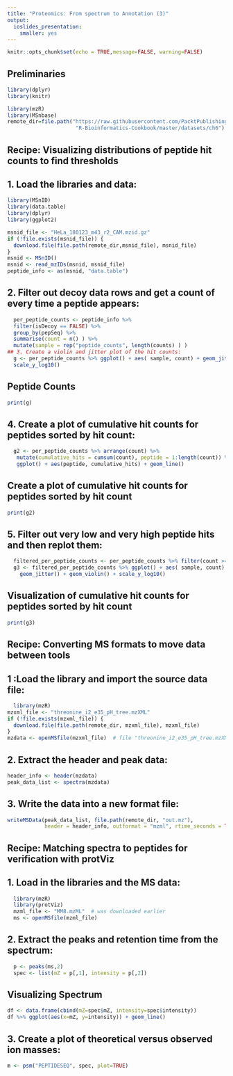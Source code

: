 ```yaml
---
title: "Proteomics: From spectrum to Annotation (3)"
output:
  ioslides_presentation:
    smaller: yes
---
```


  
```r
knitr::opts_chunk$set(echo = TRUE,message=FALSE, warning=FALSE)
```

## Preliminaries

```r
library(dplyr)
library(knitr)

library(mzR)
library(MSnbase)
remote_dir=file.path("https://raw.githubusercontent.com/PacktPublishing",
                      "R-Bioinformatics-Cookbook/master/datasets/ch6")
```

## Recipe: Visualizing distributions of peptide hit counts to find thresholds

## 1. Load the libraries and data:

```r
library(MSnID)
library(data.table)
library(dplyr)
library(ggplot2)

msnid_file <- "HeLa_180123_m43_r2_CAM.mzid.gz"
if (!file.exists(msnid_file)) {
  download.file(file.path(remote_dir,msnid_file), msnid_file)
}
msnid <- MSnID()
msnid <- read_mzIDs(msnid, msnid_file)
peptide_info <- as(msnid, "data.table")
```

## 2. Filter out decoy data rows and get a count of every time a peptide appears:

```r
  per_peptide_counts <- peptide_info %>%
  filter(isDecoy == FALSE) %>%
  group_by(pepSeq) %>%
  summarise(count = n() ) %>%
  mutate(sample = rep("peptide_counts", length(counts) ) )
## 3. Create a violin and jitter plot of the hit counts:
  g <- per_peptide_counts %>% ggplot() + aes( sample, count) + geom_jitter() + geom_violin() +
  scale_y_log10()
```

## Peptide Counts

```r
print(g)
```

## 4. Create a plot of cumulative hit counts for peptides sorted by hit count:

```r
  g2 <- per_peptide_counts %>% arrange(count) %>%
   mutate(cumulative_hits = cumsum(count), peptide = 1:length(count)) %>%
   ggplot() + aes(peptide, cumulative_hits) + geom_line()
```

## Create a plot of cumulative hit counts for peptides sorted by hit count

```r
print(g2)
```

## 5. Filter out very low and very high peptide hits and then replot them:

```r
  filtered_per_peptide_counts <- per_peptide_counts %>% filter(count >= 5, count <= 2500)
  g3 <- filtered_per_peptide_counts %>% ggplot() + aes( sample, count) +
    geom_jitter() + geom_violin() + scale_y_log10()
```

## Visualization of cumulative hit counts for peptides sorted by hit count

```r
print(g3) 
```

## Recipe: Converting MS formats to move data between tools

## 1 :Load the library and import the source data file:

```r
  library(mzR) 
mzxml_file <- "threonine_i2_e35_pH_tree.mzXML" 
if (!file.exists(mzxml_file)) {
  download.file(file.path(remote_dir, mzxml_file), mzxml_file)
}
mzdata <- openMSfile(mzxml_file)  # file "threonine_i2_e35_pH_tree.mzXML"
```

## 2. Extract the header and peak data: 

```r
header_info <- header(mzdata) 
peak_data_list <- spectra(mzdata)
```

## 3. Write the data into a new format file:

```r
writeMSData(peak_data_list, file.path(remote_dir, "out.mz"),
            header = header_info, outformat = "mzml", rtime_seconds = TRUE)
```  
  
## Recipe: Matching spectra to peptides for verification with protViz
  
## 1. Load in the libraries and the MS data:
  
```r
  library(mzR)
  library(protViz) 
  mzml_file <- "MM8.mzML"  # was downloaded earlier
  ms <- openMSfile(mzml_file) 
```

## 2. Extract the peaks and retention time from the spectrum:
  
```r
  p <- peaks(ms,2) 
  spec <- list(mZ = p[,1], intensity = p[,2]) 
```

## Visualizing Spectrum

```r
df <- data.frame(cbind(mZ=spec$mZ, intensity=spec$intensity))
df %>% ggplot(aes(x=mZ, y=intensity)) + geom_line()
```

## 3. Create a plot of theoretical versus observed ion masses:

```r
m <- psm("PEPTIDESEQ", spec, plot=TRUE)
```



